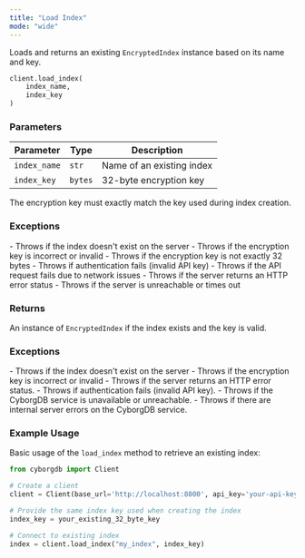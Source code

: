```yaml
---
title: "Load Index"
mode: "wide"
---
```


Loads and returns an existing `EncryptedIndex` instance based on its name and key.

```python
client.load_index(
    index_name,
    index_key
)
```

### Parameters

| Parameter | Type | Description |
|-----------|------|-------------|
| `index_name` | `str` | Name of an existing index |
| `index_key` | `bytes` | 32-byte encryption key |

<Warning>
The encryption key must exactly match the key used during index creation.
</Warning>

### Exceptions

<AccordionGroup>
    <Accordion title="Error">
        - Throws if the index doesn't exist on the server
        - Throws if the encryption key is incorrect or invalid
        - Throws if the encryption key is not exactly 32 bytes
        - Throws if authentication fails (invalid API key)
    </Accordion>
    <Accordion title="Network/API Errors">
        - Throws if the API request fails due to network issues
        - Throws if the server returns an HTTP error status
        - Throws if the server is unreachable or times out
    </Accordion>
</AccordionGroup>

### Returns

An instance of `EncryptedIndex` if the index exists and the key is valid.

### Exceptions

<AccordionGroup>
    <Accordion title="Error">
        - Throws if the index doesn't exist on the server
        - Throws if the encryption key is incorrect or invalid
        - Throws if the server returns an HTTP error status.
        - Throws if authentication fails (invalid API key).
    </Accordion>
    <Accordion title="Service Errors">
        - Throws if the CyborgDB service is unavailable or unreachable.
        - Throws if there are internal server errors on the CyborgDB service.
    </Accordion>
</AccordionGroup>

### Example Usage

Basic usage of the `load_index` method to retrieve an existing index:

```python
from cyborgdb import Client

# Create a client
client = Client(base_url='http://localhost:8000', api_key='your-api-key')

# Provide the same index key used when creating the index
index_key = your_existing_32_byte_key

# Connect to existing index
index = client.load_index("my_index", index_key)
```